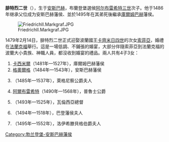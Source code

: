 '''腓特烈二世'''（{{bd|1460年|5月8日|1536年|4月4日}}），生于[[安斯巴赫|安斯巴赫]]，布蘭登堡選侯[[阿尔布雷希特三世_(勃兰登堡)|阿尔布雷希特三世]]次子。他于1486年继承父位成为安斯巴赫藩侯、並於1495年在其弟{{le|布蘭登堡-庫爾姆巴赫的西格蒙德|Siegmund, Margrave of Bayreuth|西格蒙德}}死後繼承[[布蘭登堡-拜律特|庫爾姆巴赫]]藩侯。

[[File:FriedrichII.Markgraf.JPG|thumb]]

1479年2月14日，腓特烈二世正式迎娶波蘭國王[[卡齐米日四世·雅盖隆契克|卡齊米日四世]]的次女[[索菲亚·亚盖隆卡|索菲亞]]，婚禮在[[法蘭克福|法蘭克福]]舉行。這是一場低調、不鋪張的婚宴，大部分伴隨索菲亞到法蘭克福的波蘭大小貴族、神職人員，都沒收到婚宴的禮品。兩人共有4子3女：
# [[卡西米爾_(布蘭登堡-庫爾姆巴赫藩侯)|卡西米爾]]（1481年—1527年），庫爾姆巴赫藩侯
# [[格奧爾格_(布蘭登堡-安斯巴赫藩侯)|格奧爾格]]（1484年—1543年），安斯巴赫藩侯
# {{le|布蘭登堡-安斯巴赫-庫爾姆巴赫的索菲|Sophie of Brandenburg-Ansbach-Kulmbach|索菲}}（1485年—1537年），萊格尼察公爵夫人
# [[阿尔布雷希特_(普鲁士)|阿爾布雷希特]]（1490年—1568年），普魯士公爵
# {{le|布蘭登堡-安斯巴赫的約翰|Johann of Brandenburg-Ansbach, Viceroy of Valencia|約翰}}（1493年—1525年），瓦倫西亞總督
# {{le|布蘭登堡-安斯巴赫-庫爾姆巴赫的伊莉莎白|Elisabeth of Brandenburg-Ansbach-Kulmbach|伊莉莎白}}（1494年—1518年），巴登藩侯夫人
# {{le|布蘭登堡-安斯巴赫-庫爾姆巴赫的芭芭拉|Barbara of Brandenburg-Ansbach-Kulmbach|芭芭拉}}（1495年—1552年），洛伊希滕貝格伯爵夫人

{{Authority control}}
{{European royalty-stub}}

[[Category:勃兰登堡-安斯巴赫藩侯|Category:勃兰登堡-安斯巴赫藩侯]]